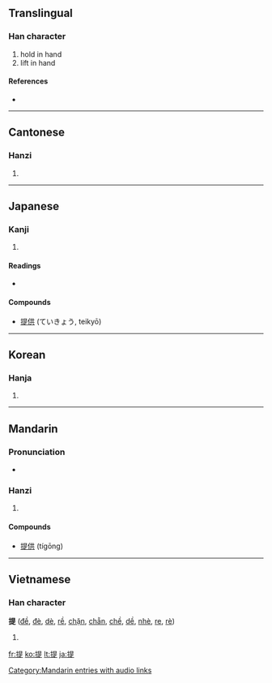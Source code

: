 ==Translingual==
{{Han stroke|[[Image:提-order.gif]]}}

===Han character===
{{Han char|rn=64|rad=手|as=09|sn=12|four=5608<sub>1</sub>|canj=手日一人 (QAMO)|ids=⿰[[扌]][[是]]}}

# hold in hand
# lift in hand

====References====
* {{Han ref|kx=0441.220|dkj=12344|dj=0792.170|hdz=31915.020|uh=63D0|ud=25552|bh=B4A3|bd=46243}}

----

==Cantonese==

===Hanzi===
{{yue-hanzi|jyut=|y=tai4}}

# {{defn|Cantonese}}

----

==Japanese==

===Kanji===
{{ja-kanji|grade=5|rs=手09}}

# {{defn|Japanese}}

====Readings====
* {{ja-readings|on=[[てい]] (tei), [[だい]] (dai)|kun=[[さげる]] (sageru)}}

====Compounds====
* [[提供]] (ていきょう, teikyō)

----

==Korean==

===Hanja===
{{ko-hanja|hangeul=[[제]], [[시]]|eumhun=끌다, 거느리다 |rv=je, si|mr=che, si|y=cey, si}}

# {{defn|Korean}}

----

==Mandarin==

===Pronunciation===
* {{audio|zh-tí.ogg|audio}}

===Hanzi===
{{cmn-hanzi|pin=[[tí]] ([[ti2]])|wg=t'i<sup>2</sup>}}

# {{defn|Mandarin}}

====Compounds====
* [[提供]] (tígōng)

[[Category:Mandarin entries with audio links]]

----

==Vietnamese==

===Han character===
'''提''' ([[đề]], [[đè]], [[dè]], [[rề]], [[chặn]], [[chẵn]], [[chề]], [[dề]], [[nhè]], [[re]], [[rè]])

# {{defn|Vietnamese}}

[[fr:提]]
[[ko:提]]
[[lt:提]]
[[ja:提]]